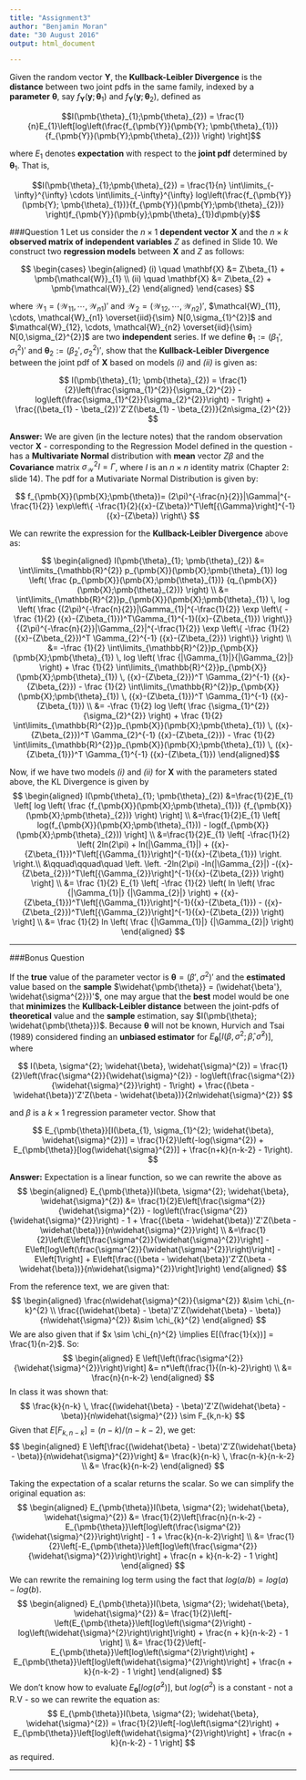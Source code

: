 ```yaml
---
title: "Assignment3"
author: "Benjamin Moran"
date: "30 August 2016"
output: html_document

---
```

Given the random vector $\pmb{Y}$, the **Kullback-Leibler Divergence** is the **distance**
between two joint pdfs in the same family, indexed by a **parameter** $\pmb{\theta}$, say
$f_{\pmb{Y}}(\pmb{y}; \pmb{\theta}_{1})$ and $f_{\pmb{Y}}(\pmb{y}; \pmb{\theta}_{2})$, defined as

$$I(\pmb{\theta}_{1};\pmb{\theta}_{2}) = \frac{1}{n}E_{1}\left[log\left(\frac{f_{\pmb{Y}}(\pmb{Y}; \pmb{\theta}_{1})}{f_{\pmb{Y}}(\pmb{Y};\pmb{\theta}_{2})} \right) \right]$$

where $E_{1}$ denotes **expectation** with respect to the **joint pdf** determined by $\pmb{\theta}_{1}$.
That is,

$$I(\pmb{\theta}_{1};\pmb{\theta}_{2}) = \frac{1}{n} \int\limits_{-\infty}^{\infty} \cdots \int\limits_{-\infty}^{\infty} log\left(\frac{f_{\pmb{Y}}(\pmb{Y}; \pmb{\theta}_{1})}{f_{\pmb{Y}}(\pmb{Y};\pmb{\theta}_{2})} \right)f_{\pmb{Y}}(\pmb{y};\pmb{\theta}_{1})d\pmb{y}$$

###Question 1
Let us consider the $n \times 1$ **dependent vector** $\mathbf{X}$ and the $n \times k$ **observed matrix of independent variables** $Z$ as defined in Slide 10. We construct two **regression models** between $\mathbf{X}$ and $Z$ as follows:

$$
  \begin{cases}
  \begin{aligned}
    (i) \quad \mathbf{X} &= Z\beta_{1} + \pmb{\mathcal{W}}_{1} \\
    (ii) \quad \mathbf{X} &= Z\beta_{2} + \pmb{\mathcal{W}}_{2}
  \end{aligned}
  \end{cases}
$$

where $\pmb{\mathcal{W}}_{1} = (\mathcal{W}_{11}, \cdots, \mathcal{W}_{n1})'$ and $\pmb{\mathcal{W}}_{2} = (\mathcal{W}_{12}, \cdots, \mathcal{W}_{n2})'$, $\mathcal{W}_{11}, \cdots, \mathcal{W}_{n1} \overset{iid}{\sim} N[0,\sigma_{1}^{2}]$  and $\mathcal{W}_{12}, \cdots, \mathcal{W}_{n2} \overset{iid}{\sim} N[0,\sigma_{2}^{2}]$ are two **independent** series. If we define $\pmb{\theta}_{1}:=(\beta_{1}', \sigma_{1}^{2})'$ and $\pmb{\theta}_{2}:=(\beta_{2}', \sigma_{2}^{2})'$, show that the **Kullback-Leibler Divergence** between the joint pdf of $\mathbf{X}$ based on models *(i)* and *(ii)* is given as:

$$
  I(\pmb{\theta}_{1}; \pmb{\theta}_{2}) = \frac{1}{2}\left(\frac{\sigma_{1}^{2}}{\sigma_{2}^{2}} - log\left(\frac{\sigma_{1}^{2}}{\sigma_{2}^{2}}\right) - 1\right) + \frac{(\beta_{1} - \beta_{2})'Z'Z(\beta_{1} - \beta_{2})}{2n\sigma_{2}^{2}}
$$

**Answer:** We are given (in the lecture notes) that the random observation vector $\pmb{X}$ - corresponding to the Regression Model defined in the question - has a **Multivariate Normal** distribution with **mean** vector $Z\beta$ and the **Covariance** matrix $\sigma_{\mathcal{W}}^{2}I = \Gamma$, where $I$ is an $n \times n$ identity matrix (Chapter 2: slide 14). The pdf for a Mutivariate Normal Distribution is given by:

  $$
    f_{\pmb{X}}(\pmb{X};\pmb{\theta})=
    (2\pi)^{-\frac{n}{2}}|\Gamma|^{-\frac{1}{2}}
    \exp\left\{
      -\frac{1}{2}({x}-{Z\beta})^T\left[{\Gamma}\right]^{-1}({x}-{Z\beta})
    \right\}
  $$

We can rewrite the expression for the **Kullback-Leibler Divergence** above as:
  
  $$
    \begin{aligned}
      I(\pmb{\theta}_{1}; \pmb{\theta}_{2}) 
      &= \int\limits_{\mathbb{R}^{2}} 
        p_{\pmb{X}}(\pmb{X};\pmb{\theta}_{1}) 
        log
          \left(
            \frac
              {p_{\pmb{X}}(\pmb{X};\pmb{\theta}_{1})}
              {q_{\pmb{X}}(\pmb{X};\pmb{\theta}_{2})}
          \right) \\
      &= \int\limits_{\mathbb{R}^{2}}p_{\pmb{X}}(\pmb{X};\pmb{\theta}_{1}) \, 
          log
            \left(
              \frac
                {(2\pi)^{-\frac{n}{2}}|\Gamma_{1}|^{-\frac{1}{2}}
                  \exp
                    \left\{
                      -\frac
                        {1}{2}
                      ({x}-{Z\beta_{1}})^T\Gamma_{1}^{-1}({x}-{Z\beta_{1}})
                    \right\}}
                {(2\pi)^{-\frac{n}{2}}|\Gamma_{2}|^{-\frac{1}{2}}
                  \exp
                    \left\{
                      -\frac
                        {1}{2}
                      ({x}-{Z\beta_{2}})^T \Gamma_{2}^{-1} ({x}-{Z\beta_{2}})
                    \right\}}
            \right) \\
      &= -\frac
            {1}{2}
          \int\limits_{\mathbb{R}^{2}}p_{\pmb{X}}(\pmb{X};\pmb{\theta}_{1}) \, 
          log
            \left(
              \frac
                {|\Gamma_{1}|}{|\Gamma_{2}|}
            \right)  
          + \frac
              {1}{2}
            \int\limits_{\mathbb{R}^{2}}p_{\pmb{X}}(\pmb{X};\pmb{\theta}_{1}) \,
            ({x}-{Z\beta_{2}})^T \Gamma_{2}^{-1} ({x}-{Z\beta_{2}})
          - \frac
              {1}{2}
            \int\limits_{\mathbb{R}^{2}}p_{\pmb{X}}(\pmb{X};\pmb{\theta}_{1}) \,
            ({x}-{Z\beta_{1}})^T \Gamma_{1}^{-1} ({x}-{Z\beta_{1}}) \\
      &= -\frac
            {1}{2}
          log
            \left(
              \frac
                {\sigma_{1}^{2}}{\sigma_{2}^{2}}
            \right)  
          + \frac
              {1}{2}
            \int\limits_{\mathbb{R}^{2}}p_{\pmb{X}}(\pmb{X};\pmb{\theta}_{1}) \,
            ({x}-{Z\beta_{2}})^T \Gamma_{2}^{-1} ({x}-{Z\beta_{2}})
          - \frac
              {1}{2}
            \int\limits_{\mathbb{R}^{2}}p_{\pmb{X}}(\pmb{X};\pmb{\theta}_{1}) \,
            ({x}-{Z\beta_{1}})^T \Gamma_{1}^{-1} ({x}-{Z\beta_{1}})            
    \end{aligned}$$





  

  
  Now, if we have two models *(i)* and *(ii)* for $\pmb{X}$ with the parameters stated above, the KL Divergence is given by
  $$
    \begin{aligned}
      I(\pmb{\theta}_{1}; \pmb{\theta}_{2})
      &=\frac{1}{2}E_{1}
        \left[
          log
          \left(
            \frac
              {f_{\pmb{X}}(\pmb{X};\pmb{\theta}_{1})}
              {f_{\pmb{X}}(\pmb{X};\pmb{\theta}_{2})}
          \right)
        \right] \\
      &=\frac{1}{2}E_{1}
        \left[
          log(f_{\pmb{X}}(\pmb{X};\pmb{\theta}_{1}))
          -
          log(f_{\pmb{X}}(\pmb{X};\pmb{\theta}_{2}))
        \right] \\
      &=\frac{1}{2}E_{1}
        \left[
          -\frac{1}{2}
            \left(
              2ln(2\pi)
              + ln(|\Gamma_{1}|)
              + ({x}-{Z\beta_{1}})^T\left[{\Gamma_{1}}\right]^{-1}({x}-{Z\beta_{1}}) 
            \right.
        \right.\\ 
      &\qquad\qquad\quad
        \left.
          \left. 
            -2ln(2\pi)
            -ln(|\Gamma_{2}|)
            -({x}-{Z\beta_{2}})^T\left[{\Gamma_{2}}\right]^{-1}({x}-{Z\beta_{2}})
          \right)
        \right] \\
      &=
        \frac
          {1}{2}
        E_{1}
        \left[
          -\frac
            {1}{2}
          \left(
            ln
            \left(
              \frac
                {|\Gamma_{1}|}
                {|\Gamma_{2}|}
              \right)
            + ({x}-{Z\beta_{1}})^T\left[{\Gamma_{1}}\right]^{-1}({x}-{Z\beta_{1}})
            - ({x}-{Z\beta_{2}})^T\left[{\Gamma_{2}}\right]^{-1}({x}-{Z\beta_{2}})
            \right)
          \right] \\
      &=
        \frac
          {1}{2}
        ln
          \left(
            \frac
              {|\Gamma_{1}|}
              {|\Gamma_{2}|}
            \right)
    \end{aligned}
  $$

***

###Bonus Question

If the **true** value of the parameter vector is $\pmb{\theta} = (\beta', \sigma^{2})'$ and the **estimated** value based on the **sample** $\widehat{\pmb{\theta}} = (\widehat{\beta'}, \widehat{\sigma^{2}})'$, one may argue that the **best** model would be one that **minimizes** the **Kullback-Leibler distance** between the joint-pdfs of **theoretical** value and the **sample** estimation, say $I(\pmb{\theta}; \widehat{\pmb{\theta}})$. Because $\pmb{\theta}$ will not be known, Hurvich and Tsai (1989) considered finding an **unbiased estimator** for $E_{\pmb{\theta}}[I(\beta, \sigma^{2}; \widehat{\beta}, \widehat{\sigma}^{2})]$, where

$$
  I(\beta, \sigma^{2}; \widehat{\beta}, \widehat{\sigma}^{2}) = \frac{1}{2}\left(\frac{\sigma^{2}}{\widehat{\sigma}^{2}} - log\left(\frac{\sigma^{2}}{\widehat{\sigma}^{2}}\right) - 1\right) + \frac{(\beta - \widehat{\beta})'Z'Z(\beta - \widehat{\beta})}{2n\widehat{\sigma}^{2}}
$$

and $\beta$ is a $k \times 1$ regression parameter vector. Show that

$$
  E_{\pmb{\theta}}[I(\beta_{1}, \sigma_{1}^{2}; \widehat{\beta}, \widehat{\sigma}^{2})] = \frac{1}{2}\left(-log(\sigma^{2}) + E_{\pmb{\theta}}[log(\widehat{\sigma}^{2})] + \frac{n+k}{n-k-2} - 1\right).
$$

**Answer:** Expectation is a linear function, so we can rewrite the above as 
$$
\begin{aligned}
  E_{\pmb{\theta}}I(\beta, \sigma^{2}; \widehat{\beta}, \widehat{\sigma}^{2}) &= 
    \frac{1}{2}E\left[\frac{\sigma^{2}}{\widehat{\sigma}^{2}} 
    - log\left(\frac{\sigma^{2}}{\widehat{\sigma}^{2}}\right) 
    - 1 + 
    \frac{(\beta - \widehat{\beta})'Z'Z(\beta - \widehat{\beta})}{n\widehat{\sigma}^{2}}\right] \\
  &=\frac{1}{2}\left(E\left[\frac{\sigma^{2}}{\widehat{\sigma}^{2}}\right] - E\left[log\left(\frac{\sigma^{2}}{\widehat{\sigma}^{2}}\right)\right] - E\left[1\right] + E\left[\frac{(\beta - \widehat{\beta})'Z'Z(\beta - \widehat{\beta})}{n\widehat{\sigma}^{2}}\right]\right)
\end{aligned}
$$

From the reference text, we are given that:
$$
\begin{aligned}
  \frac{n\widehat{\sigma}^{2}}{\sigma^{2}} &\sim \chi_{n-k}^{2} \\
  \frac{(\widehat{\beta} - \beta)'Z'Z(\widehat{\beta} - \beta)}{n\widehat{\sigma}^{2}} &\sim \chi_{k}^{2}
\end{aligned}
$$
We are also given that if $x \sim \chi_{n}^{2} \implies E[(\frac{1}{x})] = \frac{1}{n-2}$. So:
$$
\begin{aligned}
  E \left[\left(\frac{\sigma^{2}}{\widehat{\sigma}^{2}}\right)\right] &= n*\left(\frac{1}{(n-k)-2}\right) \\
  &= \frac{n}{n-k-2}
\end{aligned}
$$
In class it was shown that:
$$
  \frac{k}{n-k} \, \frac{(\widehat{\beta} - \beta)'Z'Z(\widehat{\beta} - \beta)}{n\widehat{\sigma}^{2}} \sim F_{k,n-k}
$$
Given that $E\left[F_{k,n-k}\right] = (n-k)/(n-k-2)$, we get:
$$
\begin{aligned}
  E \left[\frac{(\widehat{\beta} - \beta)'Z'Z(\widehat{\beta} - \beta)}{n\widehat{\sigma}^{2}}\right] &= \frac{k}{n-k} \, \frac{n-k}{n-k-2} \\
  &= \frac{k}{n-k-2}
\end{aligned}
$$

Taking the expectation of a scalar returns the scalar. So we can simplify the original equation as:
$$
\begin{aligned}
  E_{\pmb{\theta}}I(\beta, \sigma^{2}; \widehat{\beta}, \widehat{\sigma}^{2}) &= \frac{1}{2}\left[\frac{n}{n-k-2} - E_{\pmb{\theta}}\left[log\left(\frac{\sigma^{2}}{\widehat{\sigma}^{2}}\right)\right] - 1 + \frac{k}{n-k-2}\right] \\
  &= \frac{1}{2}\left[-E_{\pmb{\theta}}\left[log\left(\frac{\sigma^{2}}{\widehat{\sigma}^{2}}\right)\right] + \frac{n + k}{n-k-2} - 1 \right]
\end{aligned}
$$
We can rewrite the remaining log term using the fact that $log(a/b) = log(a) - log(b)$.
$$
\begin{aligned}
  E_{\pmb{\theta}}I(\beta, \sigma^{2}; \widehat{\beta}, \widehat{\sigma}^{2}) &= \frac{1}{2}\left[-\left(E_{\pmb{\theta}}\left[log\left(\sigma^{2}\right) - log\left(\widehat{\sigma}^{2}\right)\right]\right) + \frac{n + k}{n-k-2} - 1 \right] \\
  &= \frac{1}{2}\left[-E_{\pmb{\theta}}\left[log\left(\sigma^{2}\right)\right] + E_{\pmb{\theta}}\left[log\left(\widehat{\sigma}^{2}\right)\right] + \frac{n + k}{n-k-2} - 1 \right]
\end{aligned}
$$
We don't know how to evaluate $E_{\pmb{\theta}}\left[log\left(\widehat{\sigma}^{2}\right)\right]$, but $log\left(\sigma^{2}\right)$ is a constant - not a R.V - so we can rewrite the equation as:
$$
  E_{\pmb{\theta}}I(\beta, \sigma^{2}; \widehat{\beta}, \widehat{\sigma}^{2}) = \frac{1}{2}\left[-log\left(\sigma^{2}\right) + E_{\pmb{\theta}}\left[log\left(\widehat{\sigma}^{2}\right)\right] + \frac{n + k}{n-k-2} - 1 \right]
$$
as required.



***
